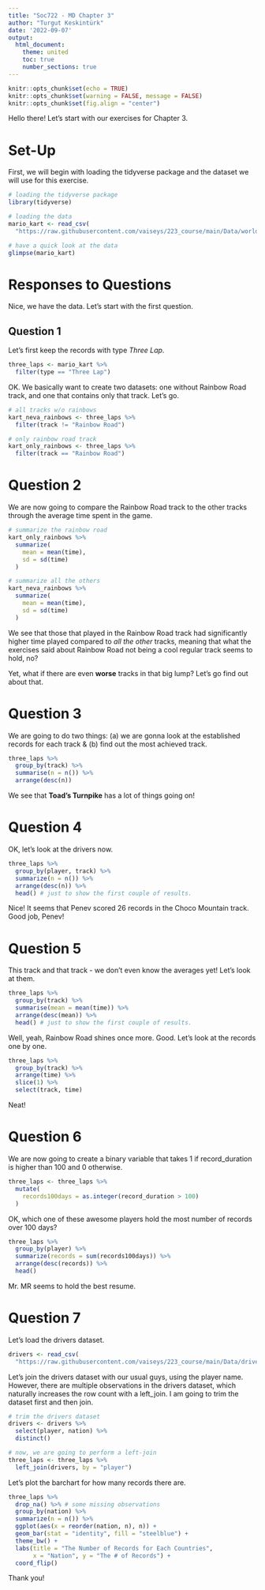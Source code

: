 ```yaml
---
title: "Soc722 - MD Chapter 3"
author: "Turgut Keskintürk"
date: '2022-09-07'
output:
  html_document:
    theme: united
    toc: true
    number_sections: true
---
```


```r
knitr::opts_chunk$set(echo = TRUE)
knitr::opts_chunk$set(warning = FALSE, message = FALSE)
knitr::opts_chunk$set(fig.align = "center")
```

Hello there! Let's start with our exercises for Chapter 3.

# Set-Up

First, we will begin with loading the tidyverse package and the dataset we will use for this exercise.

```r

# loading the tidyverse package
library(tidyverse)

# loading the data
mario_kart <- read_csv(
  "https://raw.githubusercontent.com/vaiseys/223_course/main/Data/world_records.csv")

# have a quick look at the data
glimpse(mario_kart)

```

# Responses to Questions

Nice, we have the data. Let's start with the first question.

## Question 1

Let's first keep the records with type *Three Lap*. 

```r

three_laps <- mario_kart %>%
  filter(type == "Three Lap")

```

OK. We basically want to create two datasets: one without Rainbow Road track, and one that contains only that track. Let's go.

```r

# all tracks w/o rainbows
kart_neva_rainbows <- three_laps %>%
  filter(track != "Rainbow Road")

# only rainbow road track
kart_only_rainbows <- three_laps %>%
  filter(track == "Rainbow Road")

```

# Question 2

We are now going to compare the Rainbow Road track to the other tracks through the average time spent in the game.

```r

# summarize the rainbow road
kart_only_rainbows %>%
  summarize(
    mean = mean(time),
    sd = sd(time)
  )

# summarize all the others
kart_neva_rainbows %>%
  summarize(
    mean = mean(time),
    sd = sd(time)
  )


```

We see that those that played in the Rainbow Road track had significantly higher time played compared to *all the other* tracks, meaning that what the exercises said about Rainbow Road not being a cool regular track seems to hold, no?

Yet, what if there are even **worse** tracks in that big lump? Let's go find out about that.

# Question 3

We are going to do two things: (a) we are gonna look at the established records for each track & (b) find out the most achieved track.

```r

three_laps %>%
  group_by(track) %>%
  summarise(n = n()) %>%
  arrange(desc(n))

```

We see that **Toad's Turnpike** has a lot of things going on!

# Question 4

OK, let's look at the drivers now.

```r

three_laps %>%
  group_by(player, track) %>%
  summarize(n = n()) %>%
  arrange(desc(n)) %>%
  head() # just to show the first couple of results.

```

Nice! It seems that Penev scored 26 records in the Choco Mountain track. Good job, Penev!

# Question 5

This track and that track - we don't even know the averages yet! Let's look at them.

```r

three_laps %>%
  group_by(track) %>%
  summarise(mean = mean(time)) %>%
  arrange(desc(mean)) %>%
  head() # just to show the first couple of results.

```

Well, yeah, Rainbow Road shines once more. Good. Let's look at the records one by one. 

```r

three_laps %>% 
  group_by(track) %>% 
  arrange(time) %>%
  slice(1) %>%
  select(track, time)

```

Neat!

# Question 6

We are now going to create a binary variable that takes 1 if record_duration is higher than 100 and 0 otherwise.

```r

three_laps <- three_laps %>%
  mutate(
    records100days = as.integer(record_duration > 100)
  )

```

OK, which one of these awesome players hold the most number of records over 100 days?

```r

three_laps %>%
  group_by(player) %>%
  summarize(records = sum(records100days)) %>%
  arrange(desc(records)) %>%
  head()

```

Mr. MR seems to hold the best resume.

# Question 7

Let's load the drivers dataset.

```r

drivers <- read_csv(
  "https://raw.githubusercontent.com/vaiseys/223_course/main/Data/drivers.csv")

```

Let's join the drivers dataset with our usual guys, using the player name. However, there are multiple observations in the drivers dataset, which naturally increases the row count with a left_join. I am going to trim the dataset first and then join.

```r

# trim the drivers dataset
drivers <- drivers %>%
  select(player, nation) %>%
  distinct()

# now, we are going to perform a left-join
three_laps <- three_laps %>%
  left_join(drivers, by = "player")

```

Let's plot the barchart for how many records there are.

```r

three_laps %>%
  drop_na() %>% # some missing observations
  group_by(nation) %>%
  summarize(n = n()) %>%
  ggplot(aes(x = reorder(nation, n), n)) +
  geom_bar(stat = "identity", fill = "steelblue") +
  theme_bw() +
  labs(title = "The Number of Records for Each Countries",
       x = "Nation", y = "The # of Records") +
  coord_flip()


```

Thank you!
